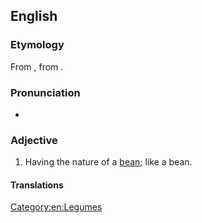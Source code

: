==English==

===Etymology===
From {{etyl|la|en}} {{m|la|fabaceus}}, from {{m|la|faba||bean}}.

===Pronunciation===
* {{rhymes|eɪʃəs|lang=en}}

===Adjective===
{{en-adj}}

# Having the nature of a [[bean]]; like a bean.

====Translations====
{{trans-see|beanlike}}

[[Category:en:Legumes]]